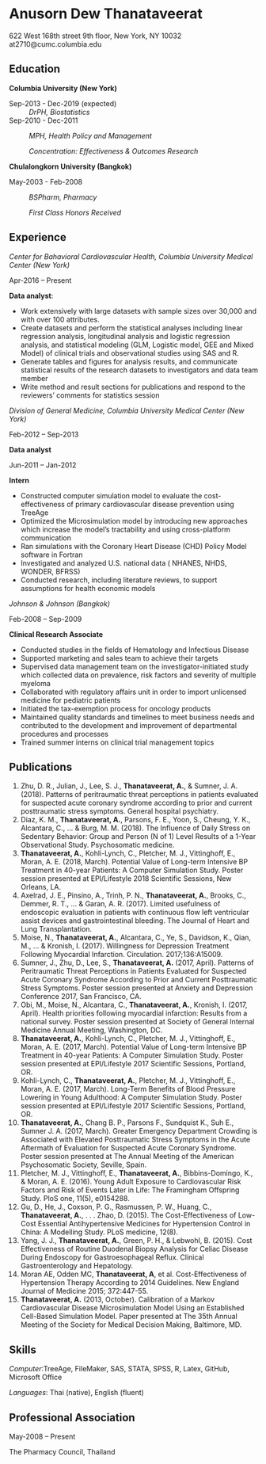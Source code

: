 Anusorn Dew Thanataveerat
============
622 West 168th street 9th floor, New York, NY 10032 at2710@cumc.columbia.edu

Education
---------

**Columbia University (New York)**

Sep-2013 - Dec-2019 (expected)
:   *DrPH, Biostatistics*



Sep-2010 - Dec-2011
:   *MPH, Health Policy and Management*

    *Concentration: Effectiveness & Outcomes Research*
    
**Chulalongkorn University (Bangkok)**

May-2003 - Feb-2008
:   *BSPharm, Pharmacy*

    *First Class Honors Received*    

Experience
----------

*Center for Bahavioral Cardiovascular Health, Columbia University Medical Center (New York)*

Apr-2016 – Present

**Data analyst**: 

* Work extensively with large datasets with sample sizes over 30,000 and with over 100 attributes.
*	Create datasets and perform the statistical analyses including linear regression analysis, longitudinal analysis and logistic regression analysis, and statistical modeling (GLM, Logistic model, GEE and Mixed Model) of clinical trials and observational studies using SAS and R.
*	Generate tables and figures for analysis results, and communicate statistical results of the research datasets to investigators and data team member
*	Write method and result sections for publications and respond to the reviewers' comments for statistics session

*Division of General Medicine, Columbia University Medical Center (New York)*

Feb-2012 – Sep-2013

**Data analyst**

Jun-2011 – Jan-2012

**Intern** 

* Constructed computer simulation model to evaluate the cost-effectiveness of primary cardiovascular disease prevention using TreeAge
*	Optimized the Microsimulation model by introducing new approaches which increase the model’s tractability and using cross-platform communication 
*	Ran simulations with the Coronary Heart Disease (CHD) Policy Model software in Fortran
*	Investigated and analyzed U.S. national data ( NHANES, NHDS, WONDER, BFRSS)
*	Conducted research, including literature reviews, to support assumptions for health economic models


*Johnson & Johnson (Bangkok)*

Feb-2008 – Sep-2009

**Clinical Research Associate**

*	Conducted studies in the fields of Hematology and Infectious Disease 
*	Supported marketing and sales team to achieve their targets
*	Supervised data management team on the investigator-initiated study which collected data on prevalence, risk factors and severity of multiple myeloma
*	Collaborated with regulatory affairs unit in order to import unlicensed medicine for pediatric patients
*	Initiated the tax-exemption process for oncology products  
*	Maintained quality standards and timelines to meet business needs and contributed to the development and improvement of departmental procedures and processes
*	Trained summer interns on clinical trial management topics 


Publications
--------------------

1.	Zhu, D. R., Julian, J., Lee, S. J., **Thanataveerat, A.**, & Sumner, J. A. (2018). Patterns of peritraumatic threat perceptions in patients evaluated for suspected acute coronary syndrome according to prior and current posttraumatic stress symptoms. General hospital psychiatry.
2.	Diaz, K. M., **Thanataveerat, A.**, Parsons, F. E., Yoon, S., Cheung, Y. K., Alcantara, C., ... & Burg, M. M. (2018). The Influence of Daily Stress on Sedentary Behavior: Group and Person (N of 1) Level Results of a 1-Year Observational Study. Psychosomatic medicine.
3.	**Thanataveerat, A.**, Kohli-Lynch, C., Pletcher, M. J., Vittinghoff, E., Moran, A. E. (2018, March). Potential Value of Long-term Intensive BP Treatment in 40-year Patients: A Computer Simulation Study. Poster session presented at EPI/Lifestyle 2018 Scientific Sessions, New Orleans, LA.
4.	Axelrad, J. E., Pinsino, A., Trinh, P. N., **Thanataveerat, A.**, Brooks, C., Demmer, R. T., ... & Garan, A. R. (2017). Limited usefulness of endoscopic evaluation in patients with continuous flow left ventricular assist devices and gastrointestinal bleeding. The Journal of Heart and Lung Transplantation.
5.	Moise, N., **Thanataveerat, A.**, Alcantara, C., Ye, S., Davidson, K., Qian, M., ... & Kronish, I. (2017). Willingness for Depression Treatment Following Myocardial Infarction. Circulation. 2017;136:A15009.
6.	Sumner, J., Zhu, D., Lee, S., **Thanataveerat, A.** (2017, April). Patterns of Peritraumatic Threat Perceptions in Patients Evaluated for Suspected Acute Coronary Syndrome According to Prior and Current Posttraumatic Stress Symptoms. Poster session presented at Anxiety and Depression Conference 2017, San Francisco, CA. 
7.	Obi, M., Moise, N., Alcantara, C., **Thanataveerat, A.**, Kronish, I. (2017, April). Health priorities following myocardial infarction: Results from a national survey. Poster session presented at Society of General Internal Medicine Annual Meeting, Washington, DC. 
8.	**Thanataveerat, A.**, Kohli-Lynch, C., Pletcher, M. J., Vittinghoff, E., Moran, A. E. (2017, March). Potential Value of Long-term Intensive BP Treatment in 40-year Patients: A Computer Simulation Study. Poster session presented at EPI/Lifestyle 2017 Scientific Sessions, Portland, OR.
9.	Kohli-Lynch, C., **Thanataveerat, A.**, Pletcher, M. J., Vittinghoff, E., Moran, A. E. (2017, March). Long-Term Benefits of Blood Pressure Lowering in Young Adulthood: A Computer Simulation Study. Poster session presented at EPI/Lifestyle 2017 Scientific Sessions, Portland, OR.
10.	**Thanataveerat, A.**, Chang B. P., Parsons F., Sundquist K., Suh E., Sumner J. A. (2017, March). Greater Emergency Department Crowding is Associated with Elevated Posttraumatic Stress Symptoms in the Acute Aftermath of Evaluation for Suspected Acute Coronary Syndrome. Poster session presented at The Annual Meeting of the American Psychosomatic Society, Seville, Spain.
11.	Pletcher, M. J., Vittinghoff, E., **Thanataveerat, A.**, Bibbins-Domingo, K., & Moran, A. E. (2016). Young Adult Exposure to Cardiovascular Risk Factors and Risk of Events Later in Life: The Framingham Offspring Study. PloS one, 11(5), e0154288.
12.	Gu, D., He, J., Coxson, P. G., Rasmussen, P. W., Huang, C., **Thanataveerat, A.**, . . . Zhao, D. (2015). The Cost-Effectiveness of Low-Cost Essential Antihypertensive Medicines for Hypertension Control in China: A Modelling Study. PLoS medicine, 12(8).
13.	Yang, J. J., **Thanataveerat, A.**, Green, P. H., & Lebwohl, B. (2015). Cost Effectiveness of Routine Duodenal Biopsy Analysis for Celiac Disease During Endoscopy for Gastroesophageal Reflux. Clinical Gastroenterology and Hepatology.
14.	Moran AE, Odden MC, **Thanataveerat, A**, et al. Cost-Effectiveness of Hypertension Therapy According to 2014 Guidelines. New England Journal of Medicine 2015; 372:447-55. 
15.	**Thanataveerat, A.** (2013, October). Calibration of a Markov Cardiovascular Disease Microsimulation Model Using an Established Cell-Based Simulation Model. Paper presented at The 35th Annual Meeting of the Society for Medical Decision Making, Baltimore, MD.

Skills
--------------------
*Computer*:TreeAge, FileMaker, SAS, STATA, SPSS, R, Latex, GitHub, Microsoft Office

*Languages*: Thai (native), English (fluent) 

Professional Association
----------------------------------------

May-2008 – Present

The Pharmacy Council, Thailand

